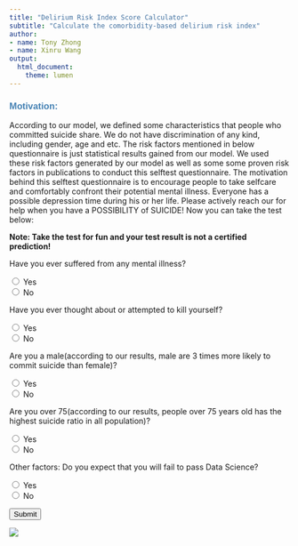 ```yaml
---
title: "Delirium Risk Index Score Calculator"
subtitle: "Calculate the comorbidity-based delirium risk index"
author:
- name: Tony Zhong
- name: Xinru Wang
output: 
  html_document:
    theme: lumen
---
```


</center>
<font color=SteelBlue face="Helvetica"><h3>**Motivation:**</h3></font>

<p>According to our model, we defined some characteristics that people who committed suicide share. We do not have discrimination of any kind, including gender, age and etc. The risk factors mentioned in below questionnaire is just statistical results gained from our model. We used these risk factors generated by our model as well as some some proven risk factors in publications to conduct this selftest questionnaire. The motivation behind this selftest questionnaire is to encourage people to take selfcare and comfortably confront their potential mental illness. Everyone has a possible depression time during his or her life. Please actively reach our for help when you have a POSSIBILITY of SUICIDE! Now you can take the test below:</p>


**Note: Take the test for fun and your test result is not a certified prediction!**

<p>Have you ever suffered from any mental illness?</p>
  <input type="radio" name="ill" value="1"> Yes<br>
  <input type="radio" name="ill" value="0"> No<br>

<p>Have you ever thought about or attempted to kill yourself?</p>
  <input type="radio" name="self" value="1"> Yes<br>
  <input type="radio" name="self" value="0"> No<br>
  
<p>Are you a male(according to our results, male are 3 times more likely to commit suicide than female)?</p>
  <input type="radio" name="gender" value="1"> Yes<br>
  <input type="radio" name="gender" value="0"> No<br>
  
<p>Are you over 75(according to our results, people over 75 years old has the highest suicide ratio in all population)?</p>
  <input type="radio" name="age" value="1"> Yes<br>
  <input type="radio" name="age" value="0"> No<br>

  
<p>Other factors: Do you expect that you will fail to pass Data Science?</p>
  <input type="radio" name="ds" value="1"> Yes<br>
  <input type="radio" name="ds" value="0"> No<br>
  
<input type="submit" value="Submit"><br>

<span class="pass">
![](https://media.giphy.com/media/hrpy8ahRGOurYqkAof/giphy.gif)
